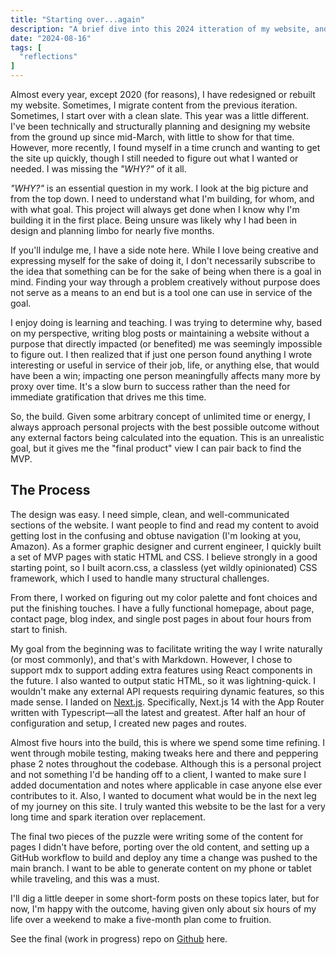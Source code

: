 ```yaml
---
title: "Starting over...again"
description: "A brief dive into this 2024 itteration of my website, and what makes it different than the rest."
date: "2024-08-16"
tags: [
  "reflections"
]
---
```


Almost every year, except 2020 (for reasons), I have redesigned or rebuilt my website. Sometimes, I migrate content from the previous iteration. Sometimes, I start over with a clean slate. This year was a little different. I've been technically and structurally planning and designing my website from the ground up since mid-March, with little to show for that time. However, more recently, I found myself in a time crunch and wanting to get the site up quickly, though I still needed to figure out what I wanted or needed. I was missing the *"WHY?"* of it all.

*"WHY?"* is an essential question in my work. I look at the big picture and from the top down. I need to understand what I'm building, for whom, and with what goal. This project will always get done when I know why I'm building it in the first place. Being unsure was likely why I had been in design and planning limbo for nearly five months.

If you'll indulge me, I have a side note here. While I love being creative and expressing myself for the sake of doing it, I don't necessarily subscribe to the idea that something can be for the sake of being when there is a goal in mind. Finding your way through a problem creatively without purpose does not serve as a means to an end but is a tool one can use in service of the goal.

I enjoy doing is learning and teaching. I was trying to determine why, based on my perspective, writing blog posts or maintaining a website without a purpose that directly impacted (or benefited) me was seemingly impossible to figure out. I then realized that if just one person found anything I wrote interesting or useful in service of their job, life, or anything else, that would have been a win; impacting one person meaningfully affects many more by proxy over time. It's a slow burn to success rather than the need for immediate gratification that drives me this time.

So, the build. Given some arbitrary concept of unlimited time or energy, I always approach personal projects with the best possible outcome without any external factors being calculated into the equation. This is an unrealistic goal, but it gives me the "final product" view I can pair back to find the MVP.

## The Process
The design was easy. I need simple, clean, and well-communicated sections of the website. I want people to find and read my content to avoid getting lost in the confusing and obtuse navigation (I'm looking at you, Amazon). As a former graphic designer and current engineer, I quickly built a set of MVP pages with static HTML and CSS. I believe strongly in a good starting point, so I built acorn.css, a classless (yet wildly opinionated) CSS framework, which I used to handle many structural challenges.

From there, I worked on figuring out my color palette and font choices and put the finishing touches. I have a fully functional homepage, about page, contact page, blog index, and single post pages in about four hours from start to finish.

My goal from the beginning was to facilitate writing the way I write naturally (or most commonly), and that's with Markdown. However, I chose to support mdx to support adding extra features using React components in the future. I also wanted to output static HTML, so it was lightning-quick. I wouldn't make any external API requests requiring dynamic features, so this made sense. I landed on [Next.js](https://nextjs.org/). Specifically, Next.js 14 with the App Router written with Typescript—all the latest and greatest. After half an hour of configuration and setup, I created new pages and routes.

Almost five hours into the build, this is where we spend some time refining. I went through mobile testing, making tweaks here and there and peppering phase 2 notes throughout the codebase. Although this is a personal project and not something I'd be handing off to a client, I wanted to make sure I added documentation and notes where applicable in case anyone else ever contributes to it. Also, I wanted to document what would be in the next leg of my journey on this site. I truly wanted this website to be the last for a very long time and spark iteration over replacement.

The final two pieces of the puzzle were writing some of the content for pages I didn't have before, porting over the old content, and setting up a GitHub workflow to build and deploy any time a change was pushed to the main branch. I want to be able to generate content on my phone or tablet while traveling, and this was a must.

I'll dig a little deeper in some short-form posts on these topics later, but for now, I'm happy with the outcome, having given only about six hours of my life over a weekend to make a five-month plan come to fruition.

See the final (work in progress) repo on [Github](https://github.com/jomurgel/jomurgel-learn) here.
